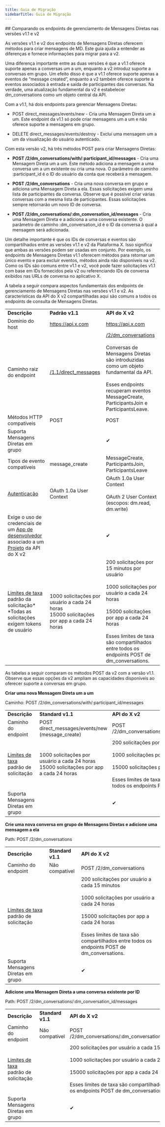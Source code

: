 ```yaml
---
title: Guia de Migração
sidebarTitle: Guia de Migração
---
```



<div id="comparing-v11-and-v2-manage-direct-message-endpoints">
  ## Comparando os endpoints de gerenciamento de Mensagens Diretas nas versões v1.1 e v2
</div>

As versões v1.1 e v2 dos endpoints de Mensagens Diretas oferecem métodos para criar mensagens de MD. Este guia ajuda a entender as diferenças e fornece informações para migrar para a v2. 

Uma diferença importante entre as duas versões é que a v1.1 oferece suporte apenas a conversas um a um, enquanto a v2 introduz suporte a conversas em grupo. Um efeito disso é que a v1.1 oferece suporte apenas a eventos de “message created”, enquanto a v2 também oferece suporte a eventos associados à entrada e saída de participantes das conversas. Na verdade, uma atualização fundamental da v2 é estabelecer dm\_conversations como um objeto central da API.   

Com a v1.1, há dois endpoints para gerenciar Mensagens Diretas:

- POST direct\_messages/events/new - Cria uma Mensagem Direta um a um. Este endpoint da v1.1 só pode criar mensagens um a um e não oferece suporte a mensagens em grupo.  

- DELETE direct\_messages/events/destroy - Exclui uma mensagem um a um da visualização do usuário autenticado. 

Com esta versão v2, há três métodos POST para criar Mensagens Diretas: 

- **POST /2/dm\_conversations/with/:participant\_id/messages** - Cria uma Mensagem Direta um a um. Este método adiciona a mensagem a uma conversa um a um existente ou cria uma nova. O parâmetro de caminho :participant\_id é o ID do usuário da conta que receberá a mensagem. 

- **POST /2/dm\_conversations** - Cria uma nova conversa em grupo e adiciona uma Mensagem Direta a ela. Essas solicitações exigem uma lista de participantes da conversa. Observe que é possível criar várias conversas com a mesma lista de participantes. Essas solicitações sempre retornarão um novo ID de conversa. 

- **POST /2/dm\_conversations/:dm\_conversation\_id/messages** - Cria uma Mensagem Direta e a adiciona a uma conversa existente. O parâmetro de caminho :dm\_conversation\_id é o ID da conversa à qual a mensagem será adicionada. 

Um detalhe importante é que os IDs de conversas e eventos são compartilhados entre as versões v1.1 e v2 da Plataforma X. Isso significa que ambas as versões podem ser usadas em conjunto. Por exemplo, os endpoints de Mensagens Diretas v1.1 oferecem métodos para retornar um único evento e para excluir eventos, métodos ainda não disponíveis na v2. Como os IDs são comuns entre v1.1 e v2, você pode fazer solicitações v1.1 com base em IDs fornecidos pela v2 ou referenciando IDs de conversa exibidos nas URLs de conversa no aplicativo X.

A tabela a seguir compara aspectos fundamentais dos endpoints de gerenciamento de Mensagens Diretas nas versões v1.1 e v2. As características da API do X v2 compartilhadas aqui são comuns a todos os endpoints de consulta de Mensagens Diretas.

|     |     |     |
| :--- | :--- | :--- |
| **Descrição** | **Padrão v1.1** | **API do X v2** |
| Domínio do host | https://api.x.com | https://api.x.com |
| Caminho raiz do endpoint | [/1.1/direct\_messages](https://api.x.com/1.1/direct_messages) | [/2/dm\_conversations](https://api.x.com/2/users/:id/dm_conversations)<br /><br />Conversas de Mensagens Diretas são introduzidas como um objeto fundamental da API.   <br /><br />Esses endpoints recuperam eventos MessageCreate, ParticipantsJoin e ParticipantsLeave. |
| Métodos HTTP compatíveis | POST | POST |
| Suporta Mensagens Diretas em grupo |     | ✔   |
| Tipos de evento compatíveis | message\_create | MessageCreate, ParticipantsJoin, ParticipantsLeave |
| [Autenticação](/pt-BR/resources/fundamentals/authentication) | OAuth 1.0a User Context | OAuth 1.0a User Context<br /><br />OAuth 2 User Context (escopos: dm.read, dm.write) |
| Exige o uso de credenciais de um [App de desenvolvedor](/pt-BR/resources/fundamentals/authentication) associado a um [Projeto](/pt-BR/resources/fundamentals/projects) da API do X v2 |     | ✔   |
| [Limites de taxa](/pt-BR/x-api/fundamentals/rate-limits) padrão da solicitação\*  <br />\*Todas as solicitações exigem tokens de usuário | 1000 solicitações por usuário a cada 24 horas  <br />15000 solicitações por app a cada 24 horas | 200 solicitações por 15 minutos por usuário<br /><br />1000 solicitações por usuário a cada 24 horas<br /><br />15000 solicitações por app a cada 24 horas<br /><br />Esses limites de taxa são compartilhados entre todos os endpoints POST de dm\_conversations. |

As tabelas a seguir comparam os métodos POST da v2 com a versão v1.1. Observe que essas opções da v2 ampliam as capacidades disponíveis ao oferecer suporte a conversas em grupo. 

**Criar uma nova Mensagem Direta um a um**

Caminho: POST /2/dm\_conversations/with/:participant\_id/messages

|     |     |     |
| :--- | :--- | :--- |
| **Descrição** | **Standard v1.1** | **API do X v2** |
| Caminho do endpoint | POST direct\_messages/events/new (message\_create) | POST /2/dm\_conversations/with/:participant\_id/messages |
| [Limites de taxa](/pt-BR/x-api/fundamentals/rate-limits) padrão de solicitação | 1000 solicitações por usuário a cada 24 horas  <br />15000 solicitações por app a cada 24 horas | 200 solicitações por usuário a cada 15 minutos<br /><br />1000 solicitações por usuário a cada 24 horas<br /><br />15000 solicitações por app a cada 24 horas<br /><br />Esses limites de taxa são compartilhados entre todos os endpoints POST de dm\_conversations. |
| Suporta Mensagens Diretas em grupo |     | ✔   |

**Crie uma nova conversa em grupo de Mensagens Diretas e adicione uma mensagem a ela**

Path: POST /2/dm\_conversations

|     |     |     |
| :--- | :--- | :--- |
| **Descrição** | **Standard v1.1** | **API do X v2** |
| Caminho do endpoint | Não compatível | POST /2/dm\_conversations |
| [Limites de taxa](/pt-BR/x-api/fundamentals/rate-limits) padrão de solicitação |     | 200 solicitações por usuário a cada 15 minutos<br /><br />1000 solicitações por usuário a cada 24 horas<br /><br />15000 solicitações por app a cada 24 horas<br /><br />Esses limites de taxa são compartilhados entre todos os endpoints POST de dm\_conversations. |
| Suporta Mensagens Diretas em grupo |     | ✔   |

**Adicione uma Mensagem Direta a uma conversa existente por ID**

Path: POST /2/dm\_conversations/:dm\_conversation\_id/messages

|     |     |     |
| :--- | :--- | :--- |
| **Descrição** | **Standard v1.1** | **API do X v2** |
| Caminho do endpoint | Não compatível | POST /2/dm\_conversations/:dm\_conversation\_id/messages |
| [Limites de taxa](/pt-BR/x-api/fundamentals/rate-limits) padrão de solicitação |     | 200 solicitações por usuário a cada 15 minutos<br /><br />1000 solicitações por usuário a cada 24 horas<br /><br />15000 solicitações por app a cada 24 horas<br /><br />Esses limites de taxa são compartilhados entre todos os endpoints POST de dm\_conversations. |
| Suporta Mensagens Diretas em grupo |     | ✔   |